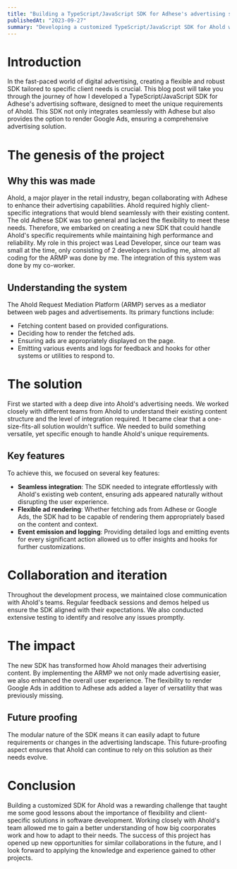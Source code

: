 ```yaml
---
title: "Building a TypeScript/JavaScript SDK for Adhese's advertising software"
publishedAt: "2023-09-27"
summary: "Developing a customized TypeScript/JavaScript SDK for Ahold with Adhese integration, offering seamless client-specific advertising solutions and enhanced performance."
---
```


# Introduction
In the fast-paced world of digital advertising, creating a flexible and robust SDK tailored to specific client needs is crucial. This blog post will take you through the journey of how I developed a TypeScript/JavaScript SDK for Adhese's advertising software, designed to meet the unique requirements of Ahold. This SDK not only integrates seamlessly with Adhese but also provides the option to render Google Ads, ensuring a comprehensive advertising solution.

# The genesis of the project
## Why this was made
Ahold, a major player in the retail industry, began collaborating with Adhese to enhance their advertising capabilities. Ahold required highly client-specific integrations that would blend seamlessly with their existing content. The old Adhese SDK was too general and lacked the flexibility to meet these needs. Therefore, we embarked on creating a new SDK that could handle Ahold's specific requirements while maintaining high performance and reliability. My role in this project was Lead Developer, since our team was small at the time, only consisting of 2 developers including me, almost all coding for the ARMP was done by me. The integration of this system was done by my co-worker.

## Understanding the system
The Ahold Request Mediation Platform (ARMP) serves as a mediator between web pages and advertisements. Its primary functions include:
- Fetching content based on provided configurations.
- Deciding how to render the fetched ads.
- Ensuring ads are appropriately displayed on the page.
- Emitting various events and logs for feedback and hooks for other systems or utilities to respond to.


# The solution
First we started with a deep dive into Ahold's advertising needs. We worked closely with different teams from Ahold to understand their existing content structure and the level of integration required. It became clear that a one-size-fits-all solution wouldn't suffice. We needed to build something versatile, yet specific enough to handle Ahold's unique requirements.

## Key features
To achieve this, we focused on several key features:
- **Seamless integration**: The SDK needed to integrate effortlessly with Ahold's existing web content, ensuring ads appeared naturally without disrupting the user experience.
- **Flexible ad rendering**: Whether fetching ads from Adhese or Google Ads, the SDK had to be capable of rendering them appropriately based on the content and context.
- **Event emission and logging**: Providing detailed logs and emitting events for every significant action allowed us to offer insights and hooks for further customizations.

# Collaboration and iteration
Throughout the development process, we maintained close communication with Ahold's teams. Regular feedback sessions and demos helped us ensure the SDK aligned with their expectations. We also conducted extensive testing to identify and resolve any issues promptly.

# The impact
The new SDK has transformed how Ahold manages their advertising content. By implementing the ARMP we not only made advertising easier, we also enhanced the overall user experience. The flexibility to render Google Ads in addition to Adhese ads added a layer of versatility that was previously missing.

## Future proofing
The modular nature of the SDK means it can easily adapt to future requirements or changes in the advertising landscape. This future-proofing aspect ensures that Ahold can continue to rely on this solution as their needs evolve.

# Conclusion
Building a customized SDK for Ahold was a rewarding challenge that taught me some good lessons about the importance of flexibility and client-specific solutions in software development. Working closely with Ahold's team allowed me to gain a better understanding of how big coorporates work and how to adapt to their needs. The success of this project has opened up new opportunities for similar collaborations in the future, and I look forward to applying the knowledge and experience gained to other projects.


